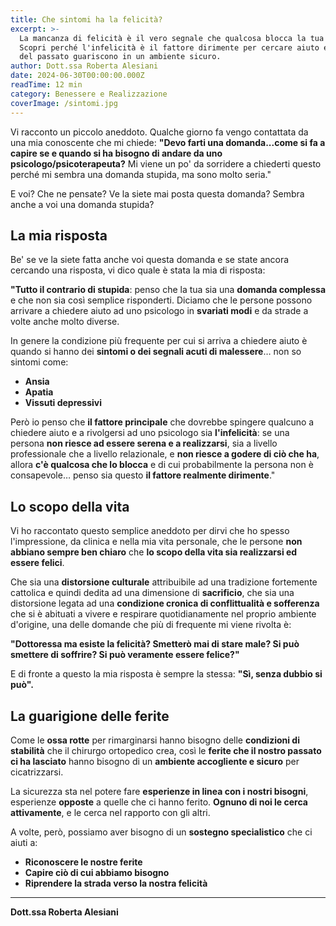 ```yaml
---
title: Che sintomi ha la felicità?
excerpt: >-
  La mancanza di felicità è il vero segnale che qualcosa blocca la tua realizzazione. 
  Scopri perché l'infelicità è il fattore dirimente per cercare aiuto e come le ferite 
  del passato guariscono in un ambiente sicuro.
author: Dott.ssa Roberta Alesiani
date: 2024-06-30T00:00:00.000Z
readTime: 12 min
category: Benessere e Realizzazione
coverImage: /sintomi.jpg
---
```


Vi racconto un piccolo aneddoto. Qualche giorno fa vengo contattata da una mia conoscente che mi chiede: **"Devo farti una domanda...come si fa a capire se e quando si ha bisogno di andare da uno psicologo/psicoterapeuta?** Mi viene un po' da sorridere a chiederti questo perché mi sembra una domanda stupida, ma sono molto seria."

E voi? Che ne pensate? Ve la siete mai posta questa domanda? Sembra anche a voi una domanda stupida?

## La mia risposta

Be' se ve la siete fatta anche voi questa domanda e se state ancora cercando una risposta, vi dico quale è stata la mia di risposta:

**"Tutto il contrario di stupida**: penso che la tua sia una **domanda complessa** e che non sia così semplice risponderti. Diciamo che le persone possono arrivare a chiedere aiuto ad uno psicologo in **svariati modi** e da strade a volte anche molto diverse.

In genere la condizione più frequente per cui si arriva a chiedere aiuto è quando si hanno dei **sintomi o dei segnali acuti di malessere**… non so sintomi come:

- **Ansia**
- **Apatia**
- **Vissuti depressivi**

Però io penso che **il fattore principale** che dovrebbe spingere qualcuno a chiedere aiuto e a rivolgersi ad uno psicologo sia **l'infelicità**: se una persona **non riesce ad essere serena e a realizzarsi**, sia a livello professionale che a livello relazionale, e **non riesce a godere di ciò che ha**, allora **c'è qualcosa che lo blocca** e di cui probabilmente la persona non è consapevole… penso sia questo **il fattore realmente dirimente**."

## Lo scopo della vita

Vi ho raccontato questo semplice aneddoto per dirvi che ho spesso l'impressione, da clinica e nella mia vita personale, che le persone **non abbiano sempre ben chiaro** che **lo scopo della vita sia realizzarsi ed essere felici**.

Che sia una **distorsione culturale** attribuibile ad una tradizione fortemente cattolica e quindi dedita ad una dimensione di **sacrificio**, che sia una distorsione legata ad una **condizione cronica di conflittualità e sofferenza** che si è abituati a vivere e respirare quotidianamente nel proprio ambiente d'origine, una delle domande che più di frequente mi viene rivolta è:

**"Dottoressa ma esiste la felicità? Smetterò mai di stare male? Si può smettere di soffrire? Si può veramente essere felice?"**

E di fronte a questo la mia risposta è sempre la stessa: **"Sì, senza dubbio si può".**

## La guarigione delle ferite

Come le **ossa rotte** per rimarginarsi hanno bisogno delle **condizioni di stabilità** che il chirurgo ortopedico crea, così le **ferite che il nostro passato ci ha lasciato** hanno bisogno di un **ambiente accogliente e sicuro** per cicatrizzarsi.

La sicurezza sta nel potere fare **esperienze in linea con i nostri bisogni**, esperienze **opposte** a quelle che ci hanno ferito. **Ognuno di noi le cerca attivamente**, e le cerca nel rapporto con gli altri.

A volte, però, possiamo aver bisogno di un **sostegno specialistico** che ci aiuti a:

- **Riconoscere le nostre ferite**
- **Capire ciò di cui abbiamo bisogno**
- **Riprendere la strada verso la nostra felicità**

---

**Dott.ssa Roberta Alesiani**
